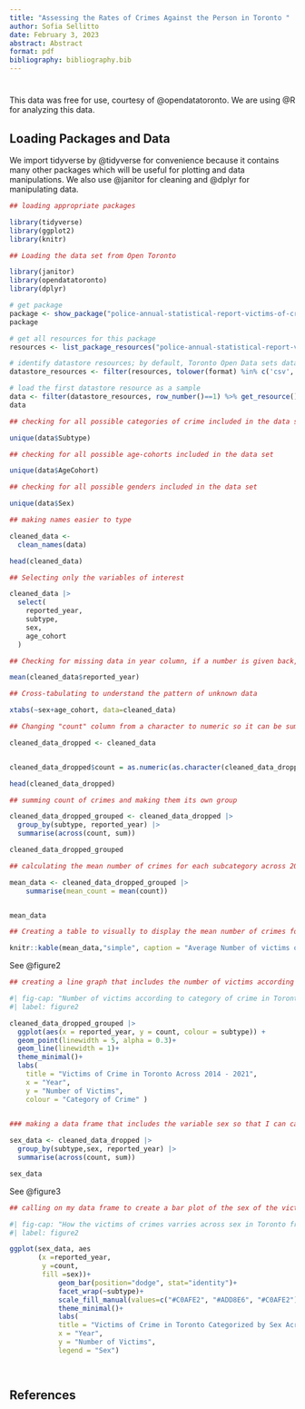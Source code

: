 ```yaml
---
title: "Assessing the Rates of Crimes Against the Person in Toronto "
author: Sofia Sellitto
date: February 3, 2023
abstract: Abstract 
format: pdf
bibliography: bibliography.bib
---
```


# 

This data was free for use, courtesy of @opendatatoronto. We are using @R for analyzing this data.

## Loading Packages and Data

We import tidyverse by @tidyverse for convenience because it contains many other packages which will be useful for plotting and data manipulations. We also use @janitor for cleaning and @dplyr for manipulating data.

```r
## loading appropriate packages

library(tidyverse)
library(ggplot2)
library(knitr)


```

```r
## Loading the data set from Open Toronto 

library(janitor)
library(opendatatoronto)
library(dplyr)

# get package
package <- show_package("police-annual-statistical-report-victims-of-crime")
package

# get all resources for this package
resources <- list_package_resources("police-annual-statistical-report-victims-of-crime")

# identify datastore resources; by default, Toronto Open Data sets datastore resource format to CSV for non-geospatial and GeoJSON for geospatial resources
datastore_resources <- filter(resources, tolower(format) %in% c('csv', 'geojson'))

# load the first datastore resource as a sample
data <- filter(datastore_resources, row_number()==1) %>% get_resource()
data
```

```r
## checking for all possible categories of crime included in the data set 

unique(data$Subtype)

```

```r
## checking for all possible age-cohorts included in the data set 

unique(data$AgeCohort)


```

```r
## checking for all possible genders included in the data set 

unique(data$Sex)


```

```r

## making names easier to type  

cleaned_data <-
  clean_names(data)

head(cleaned_data)


```

```r

## Selecting only the variables of interest 

cleaned_data |> 
  select(
    reported_year,
    subtype,
    sex,
    age_cohort
  )

```

```r

## Checking for missing data in year column, if a number is given back, we know no dates are missing  

mean(cleaned_data$reported_year)


```

```r

## Cross-tabulating to understand the pattern of unknown data

xtabs(~sex+age_cohort, data=cleaned_data)

```

```r

## Changing "count" column from a character to numeric so it can be summed

cleaned_data_dropped <- cleaned_data 


cleaned_data_dropped$count = as.numeric(as.character(cleaned_data_dropped$count))

head(cleaned_data_dropped)

```

```r

## summing count of crimes and making them its own group

cleaned_data_dropped_grouped <- cleaned_data_dropped |>
  group_by(subtype, reported_year) |>
  summarise(across(count, sum))

cleaned_data_dropped_grouped
```

```r

## calculating the mean number of crimes for each subcategory across 2014-2021

mean_data <- cleaned_data_dropped_grouped |>
    summarise(mean_count = mean(count))


mean_data

```

```r

## Creating a table to visually to display the mean number of crimes for each subcategory across 2014-2021

knitr::kable(mean_data,"simple", caption = "Average Number of victims of crimes in Toronto across 2014-2021, grouped by category of crime", col.names=c("Category of Crime", "Average Number of Victims"), align=c('l', 'c'))


```

See @figure2

```r
## creating a line graph that includes the number of victims according to category of crime in Toronto across 2014-2021

#| fig-cap: "Number of victims according to category of crime in Toronto Across 2014 - 2021"
#| label: figure2

cleaned_data_dropped_grouped |>
  ggplot(aes(x = reported_year, y = count, colour = subtype)) + 
  geom_point(linewidth = 5, alpha = 0.3)+
  geom_line(linewidth = 1)+
  theme_minimal()+
  labs(
    title = "Victims of Crime in Toronto Across 2014 - 2021",
    x = "Year",  
    y = "Number of Victims", 
    colour = "Category of Crime" )
  


```

```r
### making a data frame that includes the variable sex so that I can call on it for a graph

sex_data <- cleaned_data_dropped |>
  group_by(subtype,sex, reported_year) |>
  summarise(across(count, sum))

sex_data

```

See @figure3

```r

## calling on my data frame to create a bar plot of the sex of the victims across time 

#| fig-cap: "How the victims of crimes varries across sex in Toronto from 2014-2021"
#| label: figure2

ggplot(sex_data, aes
       (x =reported_year, 
        y =count, 
        fill =sex))+
            geom_bar(position="dodge", stat="identity")+
            facet_wrap(~subtype)+
            scale_fill_manual(values=c("#C0AFE2", "#ADD8E6", "#C0AFE2"))+
            theme_minimal()+
            labs(
            title = "Victims of Crime in Toronto Categorized by Sex Across 2014 - 2021",
            x = "Year",  
            y = "Number of Victims",
            legend = "Sex")
           



```

## References
